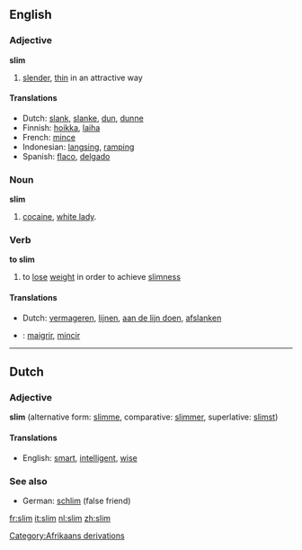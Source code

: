 ==English==
=== Adjective ===
'''slim'''

# [[slender]], [[thin]] in an attractive way

==== Translations ====
*Dutch: [[slank]], [[slanke]], [[dun]], [[dunne]]
*Finnish: [[hoikka]], [[laiha]]
*French: [[mince]]
*Indonesian: [[langsing]], [[ramping]]
*Spanish: [[flaco]], [[delgado]]

=== Noun ===
'''slim'''

# [[cocaine]], [[white lady]].

===Verb===
'''to slim'''
# to [[lose]] [[weight]] in order to achieve [[slimness]]

====Translations====
*Dutch: [[vermageren]], [[lijnen]], [[aan de lijn doen]], [[afslanken]]
*{{fr}}: [[maigrir]], [[mincir]]

----
==Dutch==
=== Adjective ===
'''slim''' (alternative form: [[slimme]], comparative: [[slimmer]], superlative: [[slimst]])

==== Translations ====
*English: [[smart]], [[intelligent]], [[wise]]

===See also===
*German: [[schlim]] (false friend)

[[Category:Afrikaans derivations]]

[[fr:slim]]
[[it:slim]]
[[nl:slim]]
[[zh:slim]]